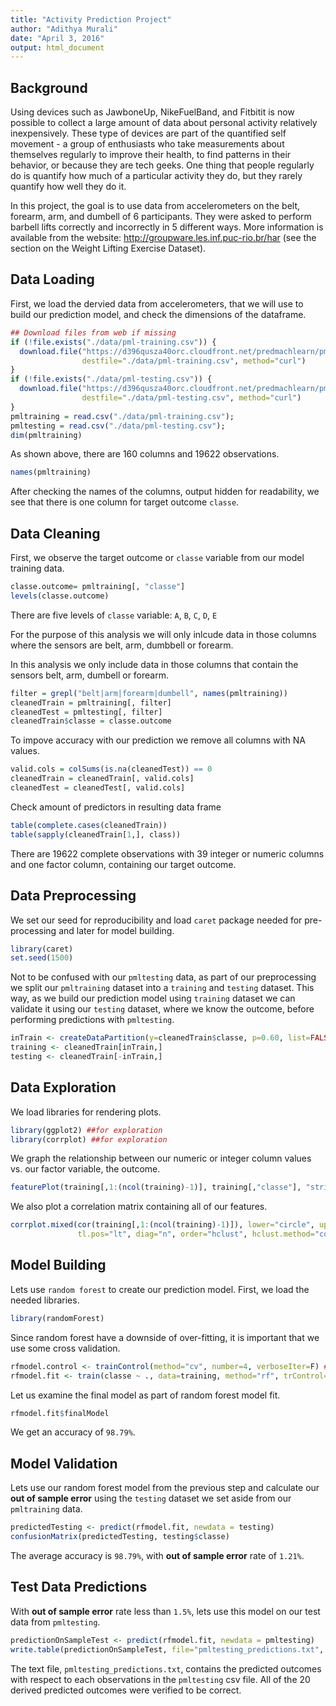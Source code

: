 ```yaml
---
title: "Activity Prediction Project"
author: "Adithya Murali"
date: "April 3, 2016"
output: html_document
---
```

## Background
Using devices such as JawboneUp, NikeFuelBand, and Fitbitit is now possible to collect a large amount of data about personal activity relatively inexpensively. These type of devices are part of the quantified self movement - a group of enthusiasts who take measurements about themselves regularly to improve their health, to find patterns in
their behavior, or because they are tech geeks. One thing that people regularly do is quantify how much of a particular activity they do, but they rarely quantify how well they do it.  
   
In this project, the goal is to use data from accelerometers on the belt, forearm, arm, and dumbell of 6 participants. They were asked to perform barbell lifts correctly and incorrectly in 5 different ways. More information is available from the website: [http://groupware.les.inf.puc-rio.br/har](http://groupware.les.inf.puc-rio.br/har) (see the section on the Weight Lifting Exercise Dataset).   

## Data Loading

First, we load the dervied data from accelerometers, that we will use to build our prediction model, and check the dimensions of the dataframe.

```r
## Download files from web if missing
if (!file.exists("./data/pml-training.csv")) {
  download.file("https://d396qusza40orc.cloudfront.net/predmachlearn/pml-training.csv", 
                destfile="./data/pml-training.csv", method="curl")
}
if (!file.exists("./data/pml-testing.csv")) {
  download.file("https://d396qusza40orc.cloudfront.net/predmachlearn/pml-testing.csv", 
                destfile="./data/pml-testing.csv", method="curl")
}
pmltraining = read.csv("./data/pml-training.csv");
pmltesting = read.csv("./data/pml-testing.csv");
dim(pmltraining)
```

As shown above, there are 160 columns and 19622 observations. 

```r
names(pmltraining)
```

After checking the names of the columns, output hidden for readability, we see that there is one column for target outcome `classe`.

## Data Cleaning

First, we observe the target outcome or `classe` variable from our model training data.
```r
classe.outcome= pmltraining[, "classe"]
levels(classe.outcome)
```

There are five levels of `classe` variable: `A`, `B`, `C`, `D`, `E`

For the purpose of this analysis we will only inlcude data in those columns where the sensors are belt, arm, dumbbell or forearm.

In this analysis we only include data in those columns that contain the sensors belt, arm, dumbell or forearm.

```r
filter = grepl("belt|arm|forearm|dumbell", names(pmltraining))
cleanedTrain = pmltraining[, filter]
cleanedTest = pmltesting[, filter]
cleanedTrain$classe = classe.outcome
```

To impove accuracy with our prediction we remove all columns with NA values.   
```r
valid.cols = colSums(is.na(cleanedTest)) == 0
cleanedTrain = cleanedTrain[, valid.cols]
cleanedTest = cleanedTest[, valid.cols]
```

Check amount of predictors in resulting data frame
```r
table(complete.cases(cleanedTrain))
table(sapply(cleanedTrain[1,], class))
```

There are 19622 complete observations with 39 integer or numeric columns and one factor column, containing our target outcome.

## Data Preprocessing
We set our seed for reproducibility and load `caret` package needed for pre-processing and later for model building.

```r
library(caret)
set.seed(1500)
```

Not to be confused with our `pmltesting` data, as part of our preprocessing we split our `pmltraining` dataset into a `training` and `testing` dataset. This way, as we build our prediction model using `training` dataset we can validate it using our `testing` dataset, where we know the outcome, before performing predictions with `pmltesting`.

```r
inTrain <- createDataPartition(y=cleanedTrain$classe, p=0.60, list=FALSE)
training <- cleanedTrain[inTrain,]
testing <- cleanedTrain[-inTrain,]
```

## Data Exploration

We load libraries for rendering plots.

```r
library(ggplot2) ##for exploration
library(corrplot) ##for exploration
```

We graph the relationship between our numeric or integer column values vs. our factor variable, the outcome.
```r
featurePlot(training[,1:(ncol(training)-1)], training[,"classe"], "strip")
```

We also plot a correlation matrix containing all of our features.
```r
corrplot.mixed(cor(training[,1:(ncol(training)-1)]), lower="circle", upper="color", 
               tl.pos="lt", diag="n", order="hclust", hclust.method="complete")
```

## Model Building

Lets use `random forest` to create our prediction model. First, we load the needed libraries. 

```r
library(randomForest)
```

Since random forest have a downside of over-fitting, it is important that we use some cross validation. 
```r
rfmodel.control <- trainControl(method="cv", number=4, verboseIter=F) ##4-fold cross-validation
rfmodel.fit <- train(classe ~ ., data=training, method="rf", trControl=rfmodel.control)
```

Let us examine the final model as part of random forest model fit.

```r
rfmodel.fit$finalModel
```

We get an accuracy of `98.79%`.

## Model Validation

Lets use our random forest model from the previous step and calculate our **out of sample error** using the `testing` dataset we set aside from our `pmltraining` data.

```r
predictedTesting <- predict(rfmodel.fit, newdata = testing)
confusionMatrix(predictedTesting, testing$classe)
```

The average accuracy is `98.79%`, with **out of sample error** rate of `1.21%`.

## Test Data Predictions

With **out of sample error** rate less than `1.5%`, lets use this model on our test data from `pmltesting`.

```r
predictionOnSampleTest <- predict(rfmodel.fit, newdata = pmltesting)
write.table(predictionOnSampleTest, file="pmltesting_predictions.txt", quote=F, row.names=F, col.names=F)
```

The text file, `pmltesting_predictions.txt`, contains the predicted outcomes with respect to each observations in the `pmltesting` csv file. All of the 20 derived predicted outcomes were verified to be correct.
